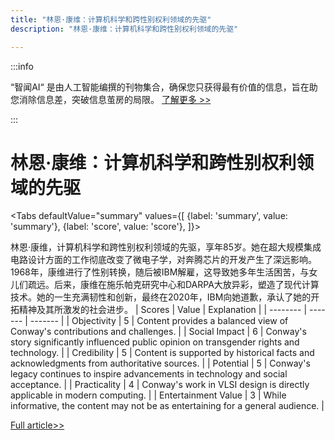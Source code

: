 ```yaml
---
title: "林恩·康维：计算机科学和跨性别权利领域的先驱"
description: "林恩·康维：计算机科学和跨性别权利领域的先驱"

---
```



:::info

“智闻AI“ 是由人工智能编撰的刊物集合，确保您只获得最有价值的信息，旨在助您消除信息差，突破信息茧房的局限。  [了解更多 >>](/zh-Hans/docs/guides)

:::

# 林恩·康维：计算机科学和跨性别权利领域的先驱


<Tabs
	defaultValue="summary"
	values={[
	{label: 'summary', value: 'summary'},
	{label: 'score', value: 'score'},
]}>
<TabItem value="summary">


林恩·康维，计算机科学和跨性别权利领域的先驱，享年85岁。她在超大规模集成电路设计方面的工作彻底改变了微电子学，对奔腾芯片的开发产生了深远影响。1968年，康维进行了性别转换，随后被IBM解雇，这导致她多年生活困苦，与女儿们疏远。后来，康维在施乐帕克研究中心和DARPA大放异彩，塑造了现代计算技术。她的一生充满韧性和创新，最终在2020年，IBM向她道歉，承认了她的开拓精神及其所激发的社会进步。
</TabItem>
<TabItem value="score">
	| Scores     | Value   | Explanation |
	| -------- | ------- | ------- |
	| Objectivity  | 5    | Content provides a balanced view of Conway's contributions and challenges.    |
	| Social Impact | 6     | Conway's story significantly influenced public opinion on transgender rights and technology.    |
	| Credibility    | 5    | Content is supported by historical facts and acknowledgments from authoritative sources.    |
	| Potential    | 5    | Conway's legacy continues to inspire advancements in technology and social acceptance.    |
	| Practicality    | 4    | Conway's work in VLSI design is directly applicable in modern computing.    |
	| Entertainment Value    | 3    | While informative, the content may not be as entertaining for a general audience.    |
</TabItem>
</Tabs>

[Full article>>](https://slashdot.org/story/24/06/12/0414248/lynn-conway-leading-computer-scientist-and-transgender-pioneer-dies-at-85?utm_source=rss1.0mainlinkanon&utm_medium=feed)
